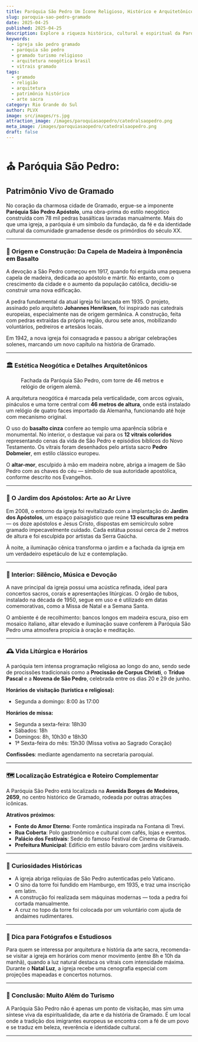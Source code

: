 ```yaml
---
title: Paróquia São Pedro Um Ícone Religioso, Histórico e Arquitetônico no Coração de Gramado
slug: paroquia-sao-pedro-gramado
date: 2025-04-25
published: 2025-04-25
description: Explore a riqueza histórica, cultural e espiritual da Paróquia São Pedro, joia do neogótico brasileiro e símbolo da fé e identidade de Gramado.
keywords:
  - igreja são pedro gramado
  - paróquia são pedro
  - gramado turismo religioso
  - arquitetura neogótica brasil
  - vitrais gramado
tags:
  - gramado
  - religião
  - arquitetura
  - patrimônio histórico
  - arte sacra
category: Rio Grande do Sul
author: PLVX
image: src/images/rs.jpg
attraction_image: /images/paroquiasaopedro/catedralsaopedro.png
meta_image: /images/paroquiasaopedro/catedralsaopedro.png
draft: false
---
```



# ⛪ Paróquia São Pedro:
## Patrimônio Vivo de Gramado

No coração da charmosa cidade de Gramado, ergue-se a imponente **Paróquia São Pedro Apóstolo**, uma obra-prima do estilo neogótico construída com 78 mil pedras basálticas lavradas manualmente. Mais do que uma igreja, a paróquia é um símbolo da fundação, da fé e da identidade cultural da comunidade gramadense desde os primórdios do século XX.

---

### 🧱 Origem e Construção: Da Capela de Madeira à Imponência em Basalto

A devoção a São Pedro começou em 1917, quando foi erguida uma pequena capela de madeira, dedicada ao apóstolo e mártir. No entanto, com o crescimento da cidade e o aumento da população católica, decidiu-se construir uma nova edificação.

A pedra fundamental da atual igreja foi lançada em 1935. O projeto, assinado pelo arquiteto **Johannes Henriksen**, foi inspirado nas catedrais europeias, especialmente nas de origem germânica. A construção, feita com pedras extraídas da própria região, durou sete anos, mobilizando voluntários, pedreiros e artesãos locais.

Em 1942, a nova igreja foi consagrada e passou a abrigar celebrações solenes, marcando um novo capítulo na história de Gramado.

---

### 🏛️ Estética Neogótica e Detalhes Arquitetônicos

<figure>
  <OptimizedImage 
    src="/images/paroquiasaopedro/paroquiasaopedro.png" 
    alt="Paróquia São Pedro de Gramado" 
    width={1280}
    height={720}
    className="mb-4 rounded-lg"
  />
  <figcaption className="text-sm text-gray-600 mt-2">
    Fachada da Paróquia São Pedro, com torre de 46 metros e relógio de origem alemã.
  </figcaption>
</figure>

A arquitetura neogótica é marcada pela verticalidade, com arcos ogivais, pináculos e uma torre central com **46 metros de altura**, onde está instalado um relógio de quatro faces importado da Alemanha, funcionando até hoje com mecanismo original.

O uso do **basalto cinza** confere ao templo uma aparência sóbria e monumental. No interior, o destaque vai para os **12 vitrais coloridos** representando cenas da vida de São Pedro e episódios bíblicos do Novo Testamento. Os vitrais foram desenhados pelo artista sacro **Pedro Dobmeier**, em estilo clássico europeu.

O **altar-mor**, esculpido à mão em madeira nobre, abriga a imagem de São Pedro com as chaves do céu — símbolo de sua autoridade apostólica, conforme descrito nos Evangelhos.

---

### 🌿 O Jardim dos Apóstolos: Arte ao Ar Livre

Em 2008, o entorno da igreja foi revitalizado com a implantação do **Jardim dos Apóstolos**, um espaço paisagístico que reúne **13 esculturas em pedra** — os doze apóstolos e Jesus Cristo, dispostas em semicírculo sobre gramado impecavelmente cuidado. Cada estátua possui cerca de 2 metros de altura e foi esculpida por artistas da Serra Gaúcha.

À noite, a iluminação cênica transforma o jardim e a fachada da igreja em um verdadeiro espetáculo de luz e contemplação.

---

### 🎼 Interior: Silêncio, Música e Devoção

A nave principal da igreja possui uma acústica refinada, ideal para concertos sacros, corais e apresentações litúrgicas. O órgão de tubos, instalado na década de 1950, segue em uso e é utilizado em datas comemorativas, como a Missa de Natal e a Semana Santa.

O ambiente é de recolhimento: bancos longos em madeira escura, piso em mosaico italiano, altar elevado e iluminação suave conferem à Paróquia São Pedro uma atmosfera propícia à oração e meditação.

---

### 🕰️ Vida Litúrgica e Horários

A paróquia tem intensa programação religiosa ao longo do ano, sendo sede de procissões tradicionais como a **Procissão de Corpus Christi**, o **Tríduo Pascal** e a **Novena de São Pedro**, celebrada entre os dias 20 e 29 de junho.

**Horários de visitação (turística e religiosa):**  
- Segunda a domingo: 8:00 às 17:00

**Horários de missa:**  
- Segunda a sexta-feira: 18h30  
- Sábados: 18h  
- Domingos: 8h, 10h30 e 18h30  
- 1ª Sexta-feira do mês: 15h30 (Missa votiva ao Sagrado Coração)

**Confissões**: mediante agendamento na secretaria paroquial.

---

### 🗺️ Localização Estratégica e Roteiro Complementar

A Paróquia São Pedro está localizada na **Avenida Borges de Medeiros, 2659**, no centro histórico de Gramado, rodeada por outras atrações icônicas.

**Atrativos próximos**:
- **Fonte do Amor Eterno**: Fonte romântica inspirada na Fontana di Trevi.
- **Rua Coberta**: Polo gastronômico e cultural com cafés, lojas e eventos.
- **Palácio dos Festivais**: Sede do famoso Festival de Cinema de Gramado.
- **Prefeitura Municipal**: Edifício em estilo bávaro com jardins visitáveis.

---

### 🎯 Curiosidades Históricas

- A igreja abriga relíquias de São Pedro autenticadas pelo Vaticano.  
- O sino da torre foi fundido em Hamburgo, em 1935, e traz uma inscrição em latim.  
- A construção foi realizada sem máquinas modernas — toda a pedra foi cortada manualmente.  
- A cruz no topo da torre foi colocada por um voluntário com ajuda de andaimes rudimentares.

---

### 📸 Dica para Fotógrafos e Estudiosos

Para quem se interessa por arquitetura e história da arte sacra, recomenda-se visitar a igreja em horários com menor movimento (entre 8h e 10h da manhã), quando a luz natural destaca os vitrais com intensidade máxima. Durante o **Natal Luz**, a igreja recebe uma cenografia especial com projeções mapeadas e concertos noturnos.

---

### 🧭 Conclusão: Muito Além do Turismo

A Paróquia São Pedro não é apenas um ponto de visitação, mas sim uma síntese viva da espiritualidade, da arte e da história de Gramado. É um local onde a tradição dos imigrantes europeus se encontra com a fé de um povo e se traduz em beleza, reverência e identidade cultural.

---
